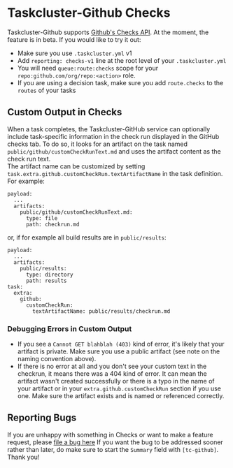 # Taskcluster-Github Checks

Taskcluster-Github supports [Github's Checks API](https://developer.github.com/v3/checks/).
At the moment, the feature is in beta. If you would like to try it out:
* Make sure you use `.taskcluster.yml` v1
* Add `reporting: checks-v1` line at the root level of your `.taskcluster.yml`
* You will need `queue:route:checks` scope for your `repo:github.com/org/repo:<action>` role.
* If you are using a decision task, make sure you add `route.checks` to the `routes` of your tasks

## Custom Output in Checks
 
 When a task completes, the Taskcluster-GitHub service can optionally include task-specific information in the check run 
 displayed in the GitHub checks tab.  To do so, it looks for an artifact on the task named 
 `public/github/customCheckRunText.md` and uses the artifact content as the check run text.  
 The artifact name can be customized by setting `task.extra.github.customCheckRun.textArtifactName` in the task definition.  
 For example:
```
payload:
  ...
  artifacts:
    public/github/customCheckRunText.md:
      type: file
      path: checkrun.md
```
or, if for example all build results are in `public/results`:
```
payload:
  ...
  artifacts:
    public/results:
      type: directory
      path: results
task:
  extra:
    github:
      customCheckRun:
        textArtifactName: public/results/checkrun.md
```

 
### Debugging Errors in Custom Output
 
* If you see a `Cannot GET blahblah (403)` kind of error, it's likely that your artifact is private. Make sure you use
  a public artifact (see note on the naming convention above).
* If there is no error at all and you don't see your custom text in the checkrun, it means there was a 
  404 kind of error. It can mean the artifact wasn't created successfully or there is a typo in the name of your
  artifact or in your `extra.github.customCheckRun` section if you use one.
  Make sure the artifact exists and is named or referenced correctly.
  
## Reporting Bugs

If you are unhappy with something in Checks or want to make a feature request, please 
[file a bug here](https://bugzilla.mozilla.org/enter_bug.cgi?product=Taskcluster&component=Services)
If you want the bug to be addressed sooner rather than later, do make sure to start the `Summary` field with `[tc-github]`.
Thank you!